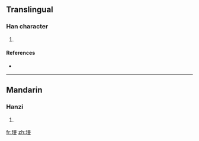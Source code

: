 ==Translingual==

===Han character===
{{Han char|rn=96|rad=玉|as=08|sn=12|four=1614<sub>1</sub>|canj=一土日卜大 (MGAYK)}}

# {{defn|Han|sort=玉08}}

====References====
* {{Han ref|kx=0734.130|dkj=21052|hdz=21122.020|uh=741D|ud=29725|bh=DAA7|bd=55975}}

----

==Mandarin==

===Hanzi===
{{cmn-hanzi|pin=[[wén]] ([[wen2]])|wg=wen<sup>2</sup>}}

# {{defn|Mandarin|sort=玉08}}

[[fr:琝]]
[[zh:琝]]